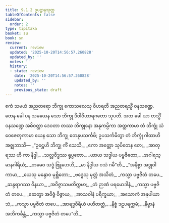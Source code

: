 ```yaml
---
title: 9.1.2 ဥပဋ္ဌာနသုတ္တ
tableOfContents: false
sidebar:
  order: 2
type: tipitaka
basket: su
book: sn
review:
  current: review
  updated: '2025-10-20T14:56:57.260828'
  updated_by: ''
  notes: ''
  history:
  - state: review
    date: '2025-10-20T14:56:57.260828'
    updated_by: ''
    notes: ''
    previous_state: draft
---
```



<DynamicBreadcrumb />


<ReviewStatus review={frontmatter.review} showDetails={true} />

<HypothesisAnnotation frontmatter={frontmatter} />

<Division number="222" book="sn" e="ch" v="18" p="311">

<Paragraph number="1383" book="sn">
ဧကံ သမယံ အညတရော ဘိက္ခု ကောသလေသု ဝိဟရတိ အညတရသ္မိံ ဝနသဏ္ဍေ. တေန ခေါ ပန သမယေန သော ဘိက္ခု ဒိဝါဝိဟာရဂတော သုပတိ. အထ ခေါ ယာ တသ္မိံ ဝနသဏ္ဍေ အဓိဝတ္ထာ ဒေဝတာ တဿ ဘိက္ခုနော အနုကမ္ပိကာ အတ္ထကာမာ တံ ဘိက္ခုံ သံဝေဇေတုကာမာ ယေန သော ဘိက္ခု တေနုပသင်္ကမိ; ဥပသင်္ကမိတွာ တံ ဘိက္ခုံ ဂါထာဟိ အဇ္ဈဘာသိ—
</Paragraph>

<Paragraph number="1384" type="verses" book="sn">
_“ဥဋ္ဌေဟိ ဘိက္ခု ကိံ သေသိ,_  
_ကော အတ္ထော သုပိတေန တေ;_  
_အာတုရဿ ဟိ ကာ နိဒ္ဒါ,_  
_သလ္လဝိဒ္ဓဿ ရုပ္ပတော._  

</Paragraph>

<Paragraph number="1385" type="verses" book="sn">
_ယာယ သဒ္ဓါယ ပဗ္ဗဇိတော,_  
_အဂါရသ္မာနဂါရိယံ;_  
_တမေဝ သဒ္ဓံ ဗြူဟေဟိ,_  
_မာ နိဒ္ဒါယ ဝသံ ဂမီ”တိ._  

</Paragraph>

<Paragraph number="1386" type="verses" book="sn">
_“အနိစ္စာ အဒ္ဓုဝါ ကာမာ,_  
_ယေသု မန္ဒောဝ မုစ္ဆိတော;_  
_ဗဒ္ဓေသု မုတ္တံ အသိတံ,_  
_ကသ္မာ ပဗ္ဗဇိတံ တပေ._  

</Paragraph>

<Paragraph number="1387" type="verses" book="sn">
_ဆန္ဒရာဂဿ ဝိနယာ,_  
_အဝိဇ္ဇာသမတိက္ကမာ;_  
_တံ ဉာဏံ ပရမောဒါနံ,_  
_ကသ္မာ ပဗ္ဗဇိတံ တပေ._  

</Paragraph>

<Paragraph number="1388" type="verses" book="sn">
_ဆေတွာ အဝိဇ္ဇံ ဝိဇ္ဇာယ,_  
_အာသဝါနံ ပရိက္ခယာ;_  
_အသောကံ အနုပါယာသံ,_  
_ကသ္မာ ပဗ္ဗဇိတံ တပေ._  

</Paragraph>

<Paragraph number="1389" type="verses" book="sn">
_အာရဒ္ဓဝီရိယံ ပဟိတတ္တံ,_  
_နိစ္စံ ဒဠှပရက္ကမံ;_  
_နိဗ္ဗာနံ အဘိကင်္ခန္တံ,_  
_ကသ္မာ ပဗ္ဗဇိတံ တပေ”တိ._
</Paragraph>
</Division>